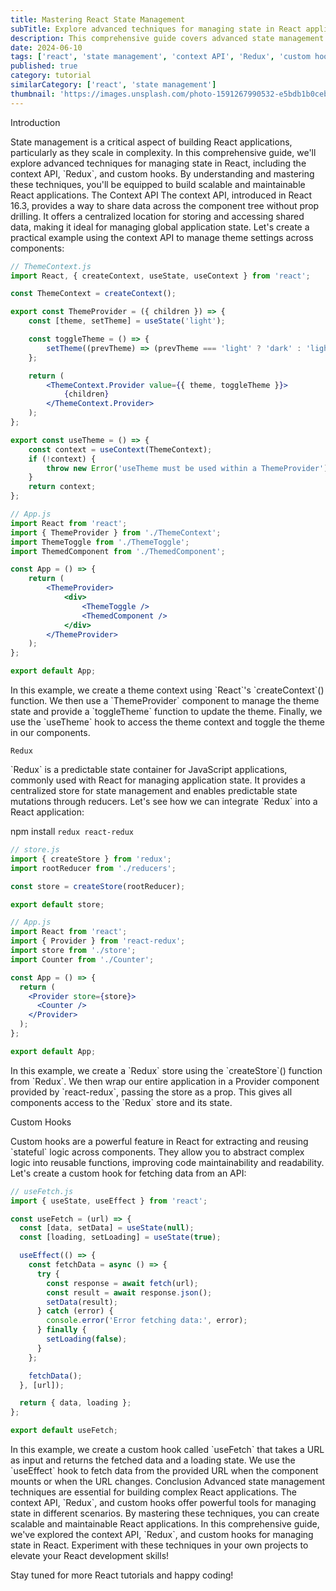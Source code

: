 ```yaml
---
title: Mastering React State Management
subTitle: Explore advanced techniques for managing state in React applications
description: This comprehensive guide covers advanced state management techniques in React, including the context API, Redux, and custom hooks, with detailed explanations and examples.
date: 2024-06-10
tags: ['react', 'state management', 'context API', 'Redux', 'custom hooks']
published: true
category: tutorial
similarCategory: ['react', 'state management']
thumbnail: 'https://images.unsplash.com/photo-1591267990532-e5bdb1b0ceb8?q=80&w=2027&auto=format&fit=crop&ixlib=rb-4.0.3&ixid=M3wxMjA3fDB8MHxwaG90by1wYWdlfHx8fGVufDB8fHx8fA%3D%3D'
---
```


<Heading type="danger">Introduction</Heading>

<Paragraph>
    State management is a critical aspect of building React applications,
    particularly as they scale in complexity. In this comprehensive guide, we'll
    explore advanced techniques for managing state in React, including the
    context API, `Redux`, and custom hooks. By understanding and mastering these
    techniques, you'll be equipped to build scalable and maintainable React
    applications.
</Paragraph>
<Heading>The Context API</Heading>

<Paragraph>
    The context API, introduced in React 16.3, provides a way to share data
    across the component tree without prop drilling. It offers a centralized
    location for storing and accessing shared data, making it ideal for managing
    global application state.
</Paragraph>
<Paragraph>
    Let's create a practical example using the context API to manage theme
    settings across components:
</Paragraph>

```jsx
// ThemeContext.js
import React, { createContext, useState, useContext } from 'react';

const ThemeContext = createContext();

export const ThemeProvider = ({ children }) => {
    const [theme, setTheme] = useState('light');

    const toggleTheme = () => {
        setTheme((prevTheme) => (prevTheme === 'light' ? 'dark' : 'light'));
    };

    return (
        <ThemeContext.Provider value={{ theme, toggleTheme }}>
            {children}
        </ThemeContext.Provider>
    );
};

export const useTheme = () => {
    const context = useContext(ThemeContext);
    if (!context) {
        throw new Error('useTheme must be used within a ThemeProvider');
    }
    return context;
};
```

```jsx
// App.js
import React from 'react';
import { ThemeProvider } from './ThemeContext';
import ThemeToggle from './ThemeToggle';
import ThemedComponent from './ThemedComponent';

const App = () => {
    return (
        <ThemeProvider>
            <div>
                <ThemeToggle />
                <ThemedComponent />
            </div>
        </ThemeProvider>
    );
};

export default App;
```

<Paragraph>
    In this example, we create a theme context using `React`'s `createContext`()
    function. We then use a `ThemeProvider` component to manage the theme state
    and provide a `toggleTheme` function to update the theme. Finally, we use the
    `useTheme` hook to access the theme context and toggle the theme in our
    components.
</Paragraph>

<Heading>`Redux`</Heading>

<Paragraph>
    `Redux` is a predictable state container for JavaScript applications,
    commonly used with React for managing application state. It provides a
    centralized store for state management and enables predictable state
    mutations through reducers.
</Paragraph>

<Paragraph>
    Let's see how we can integrate `Redux` into a React application:
</Paragraph>

<CallOut>npm install `redux react-redux`</CallOut>


```jsx
// store.js
import { createStore } from 'redux';
import rootReducer from './reducers';

const store = createStore(rootReducer);

export default store;

```

```jsx
// App.js
import React from 'react';
import { Provider } from 'react-redux';
import store from './store';
import Counter from './Counter';

const App = () => {
  return (
    <Provider store={store}>
      <Counter />
    </Provider>
  );
};

export default App;
```

<Paragraph>
    In this example, we create a `Redux` store using the `createStore`() function from `Redux`. We then wrap our entire application in a Provider component provided by `react-redux`, passing the store as a prop. This gives all components access to the `Redux` store and its state.
</Paragraph>

<Heading>Custom Hooks</Heading>

<Paragraph>
    Custom hooks are a powerful feature in React for extracting and reusing `stateful` logic across components. They allow you to abstract complex logic into reusable functions, improving code maintainability and readability.
</Paragraph>

<Paragraph>
    Let's create a custom hook for fetching data from an API:
</Paragraph>

```jsx
// useFetch.js
import { useState, useEffect } from 'react';

const useFetch = (url) => {
  const [data, setData] = useState(null);
  const [loading, setLoading] = useState(true);

  useEffect(() => {
    const fetchData = async () => {
      try {
        const response = await fetch(url);
        const result = await response.json();
        setData(result);
      } catch (error) {
        console.error('Error fetching data:', error);
      } finally {
        setLoading(false);
      }
    };

    fetchData();
  }, [url]);

  return { data, loading };
};

export default useFetch;
```
<Paragraph>
    In this example, we create a custom hook called `useFetch` that takes a URL as input and returns the fetched data and a loading state. We use the `useEffect` hook to fetch data from the provided URL when the component mounts or when the URL changes.
</Paragraph>
<Heading>Conclusion</Heading>

<Paragraph>
    Advanced state management techniques are essential for building complex React applications. The context API, `Redux`, and custom hooks offer powerful tools for managing state in different scenarios. By mastering these techniques, you can create scalable and maintainable React applications.
</Paragraph>

<Paragraph>
    In this comprehensive guide, we've explored the context API, `Redux`, and custom hooks for managing state in React. Experiment with these techniques in your own projects to elevate your React development skills!
</Paragraph>

Stay tuned for more React tutorials and happy coding!
